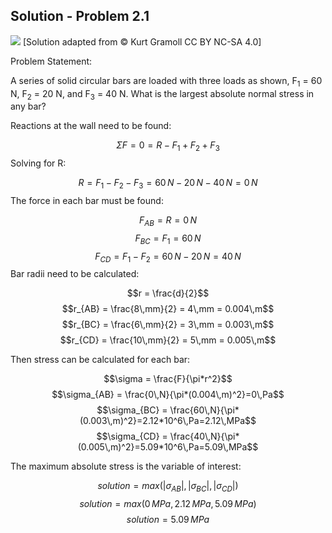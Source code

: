 ## Solution - Problem 2.1

![](images/138.png)
\[Solution adapted from © Kurt Gramoll CC BY NC-SA 4.0\]

Problem Statement:

A series of solid circular bars are loaded with three loads as shown, F<sub>1</sub> = 60 N, F<sub>2</sub> = 20 N, and F<sub>3</sub> = 40 N. What is the largest absolute normal stress in any bar?

Reactions at the wall need to be found:

$$\Sigma F = 0 = R-F_1+F_2+F_3$$
Solving for R:

$$R = F_1-F_2-F_3= 60\,N-20\,N-40\,N=0\,N$$
The force in each bar must be found:

$$F_{AB} = R=0\,N$$ $$F_{BC} = F_1=60\,N$$ $$F_{CD} = F_1-F_2=60\,N-20\,N=40\,N$$ 
Bar radii need to be calculated:

$$r = \frac{d}{2}$$ $$r_{AB} = \frac{8\,mm}{2} = 4\,mm = 0.004\,m$$ $$r_{BC} = \frac{6\,mm}{2} = 3\,mm = 0.003\,m$$ $$r_{CD} = \frac{10\,mm}{2} = 5\,mm = 0.005\,m$$

Then stress can be calculated for each bar:

$$\sigma = \frac{F}{\pi*r^2}$$ $$\sigma_{AB} = \frac{0\,N}{\pi*(0.004\,m)^2}=0\,Pa$$ $$\sigma_{BC} = \frac{60\,N}{\pi*(0.003\,m)^2}=2.12*10^6\,Pa=2.12\,MPa$$ $$\sigma_{CD} = \frac{40\,N}{\pi*(0.005\,m)^2}=5.09*10^6\,Pa=5.09\,MPa$$

The maximum absolute stress is the variable of interest:

$$solution = max(|\sigma_{AB}|,|\sigma_{BC}|,|\sigma_{CD}|)$$
$$solution = max(0\,MPa,2.12\,MPa,5.09\,MPa)$$
$$solution = 5.09\,MPa$$
